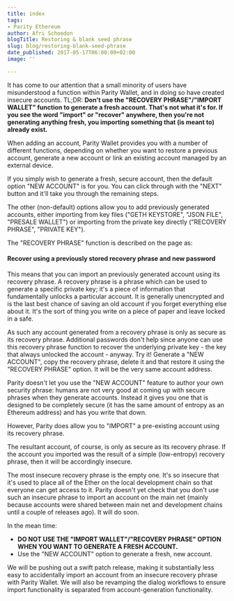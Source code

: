 ```yaml
---
title: index
tags:
- Parity Ethereum
author: Afri Schoedon
blogTitle: Restoring & blank seed phrase
slug: blog/restoring-blank-seed-phrase
date_published: 2017-05-17T06:00:00+02:00
image: ''

---
```

It has come to our attention that a small minority of users have misunderstood a function within Parity Wallet, and in doing so have created insecure accounts. TL;DR: **Don't use the "RECOVERY PHRASE"/"IMPORT WALLET" function to generate a fresh account. That's not what it's for. If you see the word "import" or "recover" anywhere, then you're not generating anything fresh, you importing something that (is meant to) already exist.**

When adding an account, Parity Wallet provides you with a number of different functions, depending on whether you want to restore a previous account, generate a new account or link an existing account managed by an external device.

If you simply wish to generate a fresh, secure account, then the default option "NEW ACCOUNT" is for you. You can click through with the "NEXT" button and it'll take you through the remaining steps.

The other (non-default) options allow you to add previously generated accounts, either importing from key files ("GETH KEYSTORE", "JSON FILE", "PRESALE WALLET") or importing from the private key directly ("RECOVERY PHRASE", "PRIVATE KEY").

The "RECOVERY PHRASE" function is described on the page as:

#### Recover using a previously stored recovery phrase and new password

This means that you can import an previously generated account using its recovery phrase. A recovery phrase is a phrase which can be used to generate a specific private key; it's a piece of information that fundamentally unlocks a particular account. It is generally unencrypted and is the last best chance of saving an old account if you forget everything else about it. It's the sort of thing you write on a piece of paper and leave locked in a safe.

As such any account generated from a recovery phrase is only as secure as its recovery phrase. Additional passwords don't help since anyone can use this recovery phrase function to recover the underlying private key - the key that always unlocked the account - anyway. Try it! Generate a "NEW ACCOUNT", copy the recovery phrase, delete it and that restore it using the "RECOVERY PHRASE" option. It will be the very same account address.

Parity doesn't let you use the "NEW ACCOUNT" feature to author your own security phrase: humans are not very good at coming up with secure phrases when they generate accounts. Instead it gives you one that is designed to be completely secure (it has the same amount of entropy as an Ethereum address) and has you write that down.

However, Parity does allow you to "IMPORT" a pre-existing account using its recovery phrase.

The resultant account, of course, is only as secure as its recovery phrase. If the account you imported was the result of a simple (low-entropy) recovery phrase, then it will be accordingly insecure.

The most insecure recovery phrase is the empty one. It's so insecure that it's used to place all of the Ether on the local development chain so that everyone can get access to it. Parity doesn't yet check that you don't use such an insecure phrase to import an account on the main net (mainly because accounts were shared between main net and development chains until a couple of releases ago). It will do soon.

In the mean time:

* **DO NOT USE THE "IMPORT WALLET"/"RECOVERY PHRASE" OPTION WHEN YOU WANT TO GENERATE A FRESH ACCOUNT.**
* Use the "NEW ACCOUNT" option to generate a fresh, new account.

We will be pushing out a swift patch release, making it substantially less easy to accidentally import an account from an insecure recovery phrase with Parity Wallet. We will also be revamping the dialog workflows to ensure import functionality is separated from account-generation functionality.